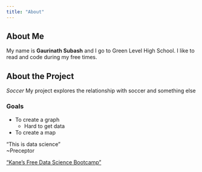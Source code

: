 ```yaml
---
title: "About"
---
```


## About Me
My name is **Gaurinath Subash** and I go to Green Level High School. I like to read and code during my free times. 

## About the Project
*Soccer*
My project explores the relationship with soccer and something else

### Goals
- To create a graph
  + Hard to get data
- To create a map



"This is data science"
\
~Preceptor

["Kane’s Free Data Science Bootcamp”](https://bootcamp.davidkane.info)
